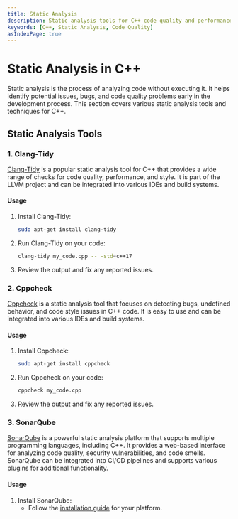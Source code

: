 ```yaml
---
title: Static Analysis
description: Static analysis tools for C++ code quality and performance
keywords: [C++, Static Analysis, Code Quality]
asIndexPage: true
---
```

# Static Analysis in C++

Static analysis is the process of analyzing code without executing it. It helps identify potential
issues, bugs, and code quality problems early in the development process. This section covers
various static analysis tools and techniques for C++.
## Static Analysis Tools
### 1. Clang-Tidy
[Clang-Tidy](https://clang.llvm.org/extra/clang-tidy/) is a popular static analysis tool for C++
that
provides a wide range of checks for code quality, performance, and style. It is part of the LLVM
project and can be integrated into various IDEs and build systems.
#### Usage
1. Install Clang-Tidy:
   ```bash
   sudo apt-get install clang-tidy
   ```
2. Run Clang-Tidy on your code:
   ```bash
   clang-tidy my_code.cpp -- -std=c++17
   ```
3. Review the output and fix any reported issues.
### 2. Cppcheck
[Cppcheck](http://cppcheck.sourceforge.net/) is a static analysis tool that focuses on detecting
bugs, undefined behavior, and code style issues in C++ code. It is easy to use and can be integrated
into various IDEs and build systems.
#### Usage
1. Install Cppcheck:
   ```bash
   sudo apt-get install cppcheck
   ```
2. Run Cppcheck on your code:
   ```bash
   cppcheck my_code.cpp
   ```
3. Review the output and fix any reported issues.
### 3. SonarQube
[SonarQube](https://www.sonarqube.org/) is a powerful static analysis platform that supports
multiple programming languages, including C++. It provides a web-based interface for analyzing code
quality, security vulnerabilities, and code smells. SonarQube can be integrated into CI/CD pipelines
and supports various plugins for additional functionality.
#### Usage
1. Install SonarQube:
   - Follow the [installation guide](https://docs.sonarqube.org/latest/setup/install-server/) for your
	 platform.